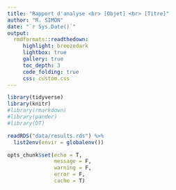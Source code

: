 ```yaml
---
title: "Rapport d'analyse <br> [Objet] <br> [Titre]"
author: "R. SIMON"
date: "`r Sys.Date()`"
output:
  rmdformats::readthedown:
     highlight: breezedark
     lightbox: true
     gallery: true
     toc_depth: 3
     code_folding: true
     css: custom.css
---
```


```r
library(tidyverse)
library(knitr)
#library(rmarkdown)
#library(pander)
#library(DT)

readRDS("data/results.rds") %>%
  list2env(envir = globalenv())

opts_chunk$set(echo = T,
               message = F,
               warning = F,
               error = F,
               cache = T)
```


